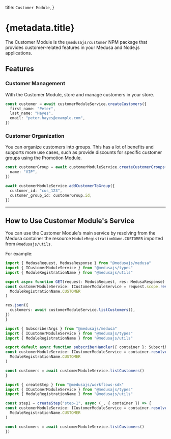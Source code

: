 
  title: `Customer Module`,
}

# {metadata.title}

The Customer Module is the `@medusajs/customer` NPM package that provides customer-related features in your Medusa and Node.js applications.

## Features

### Customer Management

With the Customer Module, store and manage customers in your store.

```ts
const customer = await customerModuleService.createCustomers({
  first_name: "Peter",
  last_name: "Hayes",
  email: "peter.hayes@example.com",
})
```

### Customer Organization

You can organize customers into groups. This has a lot of benefits and supports more use cases, such as provide discounts for specific customer groups using the Promotion Module.

```ts
const customerGroup = await customerModuleService.createCustomerGroups({
  name: "VIP",
})

await customerModuleService.addCustomerToGroup({
  customer_id: "cus_123",
  customer_group_id: customerGroup.id,
})
```

---

## How to Use Customer Module's Service

You can use the Customer Module's main service by resolving from the Medusa container the resource `ModuleRegistrationName.CUSTOMER` imported from `@medusajs/utils`.

For example:

<CodeTabs groupId="resource-type">
  <CodeTab label="API Route" value="api-route">

  ```ts title="src/api/store/custom/route.ts"
  import { MedusaRequest, MedusaResponse } from "@medusajs/medusa"
  import { ICustomerModuleService } from "@medusajs/types"
  import { ModuleRegistrationName } from "@medusajs/utils"

export async function GET(request: MedusaRequest, res: MedusaResponse) {
  const customerModuleService: ICustomerModuleService = request.scope.resolve(
    ModuleRegistrationName.CUSTOMER
  )

  res.json({
    customers: await customerModuleService.listCustomers(),
  })
}
```

  </CodeTab>
  <CodeTab label="Subscriber" value="subscribers">

  ```ts title="src/subscribers/custom-handler.ts"
  import { SubscriberArgs } from "@medusajs/medusa"
  import { ICustomerModuleService } from "@medusajs/types"
  import { ModuleRegistrationName } from "@medusajs/utils"

export default async function subscriberHandler({ container }: SubscriberArgs) {
  const customerModuleService: ICustomerModuleService = container.resolve(
    ModuleRegistrationName.CUSTOMER
  )

  const customers = await customerModuleService.listCustomers()
}
```

  </CodeTab>
  <CodeTab label="Workflow Step" value="workflow-step">

  ```ts title="src/workflows/hello-world/step1.ts"
  import { createStep } from "@medusajs/workflows-sdk"
  import { ICustomerModuleService } from "@medusajs/types"
  import { ModuleRegistrationName } from "@medusajs/utils"

const step1 = createStep("step-1", async (_, { container }) => {
  const customerModuleService: ICustomerModuleService = container.resolve(
    ModuleRegistrationName.CUSTOMER
  )

  const customers = await customerModuleService.listCustomers()
})
```

  </CodeTab>
</CodeTabs>
